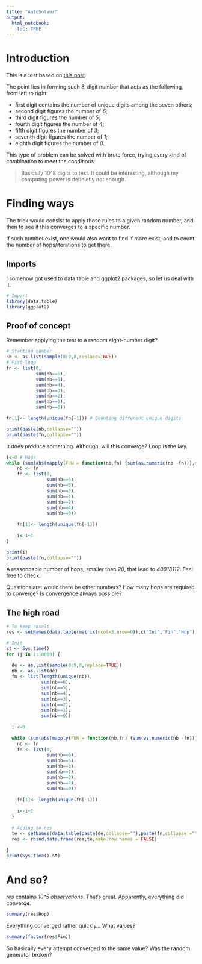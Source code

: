 ```yaml
---
title: "AutoSolver"
output: 
  html_notebook:
    toc: TRUE
---
```


# Introduction
This is a test based on [this post](https://blog.computationalcomplexity.org/2018/04/find-8-digits-number-such-that.html).

The point lies in forming such 8-digit number that acts as the following, from left to right:

* first digit contains the number of unique digits among the seven others;
* second digit figures the number of _6_;
* third digit figures the number of _5_;
* fourth digit figures the number of _4_;
* fifth digit figures the number of _3_;
* seventh digit figures the number of _1_;
* eighth digit figures the number of _0_.

This type of problem can be solved with brute force, trying every kind of combination to meet the conditions.

> Basically 10^8 digits to test. It could be interesting, although my computing power is definietly not enough.

# Finding ways

The trick would consist to apply those rules to a given random number, and then to see if this converges to a specific number.

If such number exist, one would also want to find if more exist, and to count the number of hops/iterations to get there.


## Imports

I somehow got used to data.table and ggplot2 packages, so let us deal with it.

```r
# Import
library(data.table)
library(ggplot2)
```

## Proof of concept

Remember applying the test to a random eight-number digit?

```r
# Starting number
nb <- as.list(sample(0:9,8,replace=TRUE))
# Fist loop
fn <- list(0,
           sum(nb==6),
           sum(nb==5),
           sum(nb==4),
           sum(nb==3),
           sum(nb==2),
           sum(nb==1),
           sum(nb==0))

fn[1]<- length(unique(fn[-1])) # Counting different unique digits

print(paste(nb,collapse=""))
print(paste(fn,collapse=""))
```

It does produce something. Although, will this converge? Loop is the key.

```r
i<-0 # Hops   
while (sum(abs(mapply(FUN = function(nb,fn) {sum(as.numeric(nb -fn))},nb=nb,fn=fn)))!=0) {
    nb <- fn
    fn <- list(0,
               sum(nb==6),
               sum(nb==5),
               sum(nb==3),
               sum(nb==1),
               sum(nb==2),
               sum(nb==4),
               sum(nb==0))
    
    fn[1]<- length(unique(fn[-1]))
    
    i<-i+1
}

print(i)
print(paste(fn,collapse=""))

```

A reasonnable number of hops, smaller than _20_, that lead to _40013112_. Feel free to check. 

Questions are: would there be other numbers? How many hops are required to converge? Is convergence always possible?

## The high road

```r
# To keep result
res <- setNames(data.table(matrix(ncol=3,nrow=0)),c("Ini","Fin","Hop"))

# Init
st <- Sys.time()
for (j in 1:10000) {
  
  de <- as.list(sample(0:9,8,replace=TRUE))
  nb <- as.list(de)
  fn <- list(length(unique(nb)),
             sum(nb==6),
             sum(nb==5),
             sum(nb==4),
             sum(nb==3),
             sum(nb==2),
             sum(nb==1),
             sum(nb==0))
  
  i <-0
  
  while (sum(abs(mapply(FUN = function(nb,fn) {sum(as.numeric(nb -fn))},nb=nb,fn=fn)))!=0) {
    nb <- fn
    fn <- list(0,
               sum(nb==6),
               sum(nb==5),
               sum(nb==3),
               sum(nb==1),
               sum(nb==2),
               sum(nb==4),
               sum(nb==0))
    
    fn[1]<- length(unique(fn[-1]))
    
    i<-i+1
  }
  
  # Adding to res
  te <- setNames(data.table(paste(de,collapse=""),paste(fn,collapse =""),i),c("Ini","Fin","Hop"))
  res <- rbind.data.frame(res,te,make.row.names = FALSE)
  
}
print(Sys.time()-st)
```

# And so?

_res_ contains _10^5 observations_. That's great. Apparently, everything did converge.

```r
summary(res$Hop)
```
Everything converged rather quickly... What values?


```r
summary(factor(res$Fin))
```

So basically every attempt converged to the same value? Was the random generator broken?

